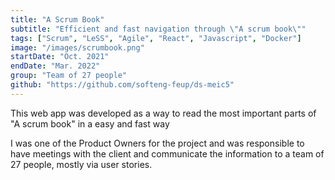 ```yaml
---
title: "A Scrum Book"
subtitle: "Efficient and fast navigation through \"A scrum book\""
tags: ["Scrum", "LeSS", "Agile", "React", "Javascript", "Docker"]
image: "/images/scrumbook.png"
startDate: "Oct. 2021"
endDate: "Mar. 2022"
group: "Team of 27 people"
github: "https://github.com/softeng-feup/ds-meic5"
---
```

This web app was developed as a way to read the most important parts of "A scrum book" in a easy and fast way

I was one of the Product Owners for the project and was responsible to have meetings with the client and communicate the information to a team of 27 people, mostly via user stories.